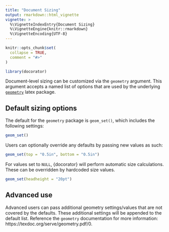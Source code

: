 ```yaml
---
title: "Document Sizing"
output: rmarkdown::html_vignette
vignette: >
  %\VignetteIndexEntry{Document Sizing}
  %\VignetteEngine{knitr::rmarkdown}
  %\VignetteEncoding{UTF-8}
---
```


```r
knitr::opts_chunk$set(
  collapse = TRUE,
  comment = "#>"
)
```

```r
library(docorator)
```

Document-level sizing can be customized via the `geometry` argument. This argument accepts a named list of options that are used by the underlying [`geometry`](https://texdoc.org/serve/geometry.pdf/0) latex package.

## Default sizing options

The default for the `geometry` package is `geom_set()`, which includes the following settings:

```r
geom_set()
```

Users can optionally override any defaults by passing new values as such:

```r
geom_set(top = "0.5in", bottom = "0.5in")
```


For values set to `NULL`, {docorator} will perform automatic size calculations. These can be overridden by hardcoded size values.

```r
geom_set(headheight = "20pt")
```


## Advanced use

Advanced users can pass additional geometry settings/values that are not covered by the defaults. These additional settings will be appended to the default list. Reference the `geometry` documentation for more information: https://texdoc.org/serve/geometry.pdf/0.
